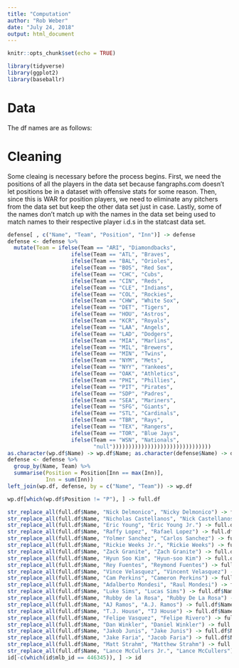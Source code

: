 ```yaml
---
title: "Computation"
author: "Rob Weber"
date: "July 24, 2018"
output: html_document
---
```


```r
knitr::opts_chunk$set(echo = TRUE)
```

```r
library(tidyverse)
library(ggplot2)
library(baseballr)
```

# Data
The df names are as follows: 

# Cleaning
Some cleaing is necessary before the process begins. First, we need the positions of all the players in the data set because fangraphs.com doesn't let positions be in a dataset with offensive stats for some reason. Then, since this is WAR for position players, we need to eliminate any pitchers from the data set but keep the other data set just in case. Lastly, some of the names don't match up with the names in the data set being used to match names to their respective player i.d.s in the statcast data set. 
```r
defense[ , c("Name", "Team", "Position", "Inn")] -> defense
defense <- defense %>%
  mutate(Team = ifelse(Team == "ARI", "Diamondbacks", 
                    ifelse(Team == "ATL", "Braves", 
                    ifelse(Team == "BAL", "Orioles", 
                    ifelse(Team == "BOS", "Red Sox", 
                    ifelse(Team == "CHC", "Cubs", 
                    ifelse(Team == "CIN", "Reds", 
                    ifelse(Team == "CLE", "Indians", 
                    ifelse(Team == "COL", "Rockies", 
                    ifelse(Team == "CHW", "White Sox", 
                    ifelse(Team == "DET", "Tigers", 
                    ifelse(Team == "HOU", "Astros", 
                    ifelse(Team == "KCR", "Royals", 
                    ifelse(Team == "LAA", "Angels", 
                    ifelse(Team == "LAD", "Dodgers", 
                    ifelse(Team == "MIA", "Marlins", 
                    ifelse(Team == "MIL", "Brewers", 
                    ifelse(Team == "MIN", "Twins", 
                    ifelse(Team == "NYM", "Mets", 
                    ifelse(Team == "NYY", "Yankees", 
                    ifelse(Team == "OAK", "Athletics", 
                    ifelse(Team == "PHI", "Phillies", 
                    ifelse(Team == "PIT", "Pirates", 
                    ifelse(Team == "SDP", "Padres", 
                    ifelse(Team == "SEA", "Mariners", 
                    ifelse(Team == "SFG", "Giants", 
                    ifelse(Team == "STL", "Cardinals", 
                    ifelse(Team == "TBR", "Rays", 
                    ifelse(Team == "TEX", "Rangers", 
                    ifelse(Team == "TOR", "Blue Jays", 
                    ifelse(Team == "WSN", "Nationals", 
                           "null")))))))))))))))))))))))))))))))
as.character(wp.df$Name) -> wp.df$Name; as.character(defense$Name) -> defense$Name
defense <- defense %>%
  group_by(Name, Team) %>%
  summarise(Position = Position[Inn == max(Inn)], 
            Inn = sum(Inn))
left_join(wp.df, defense, by = c("Name", "Team")) -> wp.df

wp.df[which(wp.df$Position != "P"), ] -> full.df

str_replace_all(full.df$Name, "Nick Delmonico", "Nicky Delmonico") -> full.df$Name
str_replace_all(full.df$Name, "Nicholas Castellanos", "Nick Castellanos") -> full.df$Name
str_replace_all(full.df$Name, "Eric Young", "Eric Young Jr.") -> full.df$Name
str_replace_all(full.df$Name, "Raffy Lopez", "Rafael Lopez") -> full.df$Name
str_replace_all(full.df$Name, "Yolmer Sanchez", "Carlos Sanchez") -> full.df$Name
str_replace_all(full.df$Name, "Rickie Weeks Jr.", "Rickie Weeks") -> full.df$Name
str_replace_all(full.df$Name, "Zack Granite", "Zach Granite") -> full.df$Name
str_replace_all(full.df$Name, "Hyun Soo Kim", "Hyun-soo Kim") -> full.df$Name
str_replace_all(full.df$Name, "Rey Fuentes", "Reymond Fuentes") -> full.df$Name
str_replace_all(full.df$Name, "Vince Velasquez", "Vincent Velasquez") -> full.df$Name
str_replace_all(full.df$Name, "Cam Perkins", "Cameron Perkins") -> full.df$Name
str_replace_all(full.df$Name, "Adalberto Mondesi", "Raul Mondesi") -> full.df$Name
str_replace_all(full.df$Name, "Luke Sims", "Lucas Sims") -> full.df$Name
str_replace_all(full.df$Name, "Rubby de la Rosa", "Rubby De La Rosa") -> full.df$Name
str_replace_all(full.df$Name, "AJ Ramos", "A.J. Ramos") -> full.df$Name
str_replace_all(full.df$Name, "T.J. House", "TJ House") -> full.df$Name
str_replace_all(full.df$Name, "Felipe Vasquez", "Felipe Rivero") -> full.df$Name
str_replace_all(full.df$Name, "Dan Winkler", "Daniel Winkler") -> full.df$Name
str_replace_all(full.df$Name, "Jakob Junis", "Jake Junis") -> full.df$Name
str_replace_all(full.df$Name, "Jake Faria", "Jacob Faria") -> full.df$Name
str_replace_all(full.df$Name, "Matt Strahm", "Matthew Strahm") -> full.df$Name
str_replace_all(full.df$Name, "Lance McCullers Jr.", "Lance McCullers") -> full.df$Name
id[-c(which(id$mlb_id == 446345)), ] -> id
```

